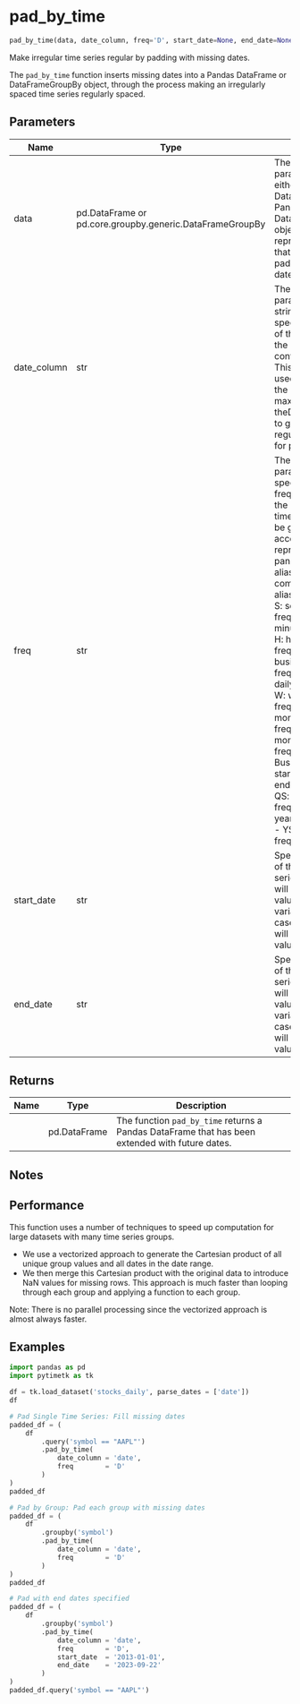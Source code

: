 # pad_by_time { #pytimetk.pad_by_time }

```python
pad_by_time(data, date_column, freq='D', start_date=None, end_date=None)
```

Make irregular time series regular by padding with missing dates.

The `pad_by_time` function inserts missing dates into a Pandas DataFrame or 
DataFrameGroupBy object, through the process making an irregularly spaced 
time series regularly spaced.

## Parameters {.doc-section .doc-section-parameters}

| Name        | Type                                                     | Description                                                                                                                                                                                                                                                                                                                                                                                                                                                                                                                                      | Default    |
|-------------|----------------------------------------------------------|--------------------------------------------------------------------------------------------------------------------------------------------------------------------------------------------------------------------------------------------------------------------------------------------------------------------------------------------------------------------------------------------------------------------------------------------------------------------------------------------------------------------------------------------------|------------|
| data        | pd.DataFrame or pd.core.groupby.generic.DataFrameGroupBy | The `data` parameter can be either a Pandas DataFrame or a Pandas  DataFrameGroupBy object. It represents the data that you want to pad  with missing dates.                                                                                                                                                                                                                                                                                                                                                                                     | _required_ |
| date_column | str                                                      | The `date_column` parameter is a string that specifies the name of the  column in the DataFrame that contains the dates. This column will be  used to determine the minimum and maximum dates in theDataFrame, and to  generate the regular date range for padding.                                                                                                                                                                                                                                                                              | _required_ |
| freq        | str                                                      | The `freq` parameter specifies the frequency at which the missing  timestamps should be generated. It accepts a string representing a  pandas frequency alias. Some common frequency aliases include:  - S: secondly frequency - min: minute frequency - H: hourly frequency - B: business day frequency - D: daily frequency - W: weekly frequency - M: month end frequency - MS: month start frequency - BMS: Business month start - Q: quarter end frequency - QS: quarter start frequency - Y: year end frequency - YS: year start frequency | `'D'`      |
| start_date  | str                                                      | Specifies the start of the padded series.  If NULL, it will use the  lowest value of the input variable. In the case of groups, it will use  the lowest value by group.                                                                                                                                                                                                                                                                                                                                                                          | `None`     |
| end_date    | str                                                      | Specifies the end of the padded series.  If NULL, it will use the highest  value of the input variable.  In the case of groups, it will use the  highest value by group.                                                                                                                                                                                                                                                                                                                                                                         | `None`     |

## Returns {.doc-section .doc-section-returns}

| Name   | Type         | Description                                                                                      |
|--------|--------------|--------------------------------------------------------------------------------------------------|
|        | pd.DataFrame | The function `pad_by_time` returns a Pandas DataFrame that has been  extended with future dates. |

## Notes {.doc-section .doc-section-notes}


## Performance

This function uses a number of techniques to speed up computation for large 
datasets with many time series groups. 

- We use a vectorized approach to generate the Cartesian product of all 
  unique group values and all dates in the date range. 
- We then merge this Cartesian product with the original data to introduce 
  NaN values for missing rows. This approach is much faster than looping 
  through each group and applying a function to each group.

Note: There is no parallel processing since the vectorized approach is 
      almost always faster.

## Examples {.doc-section .doc-section-examples}

```python
import pandas as pd
import pytimetk as tk

df = tk.load_dataset('stocks_daily', parse_dates = ['date'])
df
```
   
```python
# Pad Single Time Series: Fill missing dates
padded_df = (
    df
        .query('symbol == "AAPL"')
        .pad_by_time(
            date_column = 'date',
            freq        = 'D'
        )
)
padded_df 
```

```python
# Pad by Group: Pad each group with missing dates
padded_df = (
    df
        .groupby('symbol')
        .pad_by_time(
            date_column = 'date',
            freq        = 'D'
        )
)
padded_df
```

```python
# Pad with end dates specified
padded_df = (
    df
        .groupby('symbol')
        .pad_by_time(
            date_column = 'date',
            freq        = 'D',
            start_date  = '2013-01-01',
            end_date    = '2023-09-22'
        )
)
padded_df.query('symbol == "AAPL"')
```
